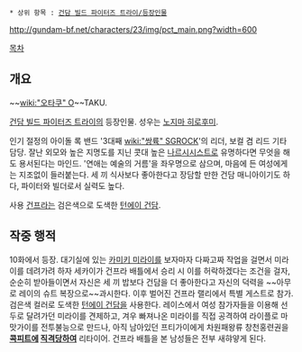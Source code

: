  * 상위 항목 : [[건담 빌드 파이터즈 트라이/등장인물]]

http://gundam-bf.net/characters/23/img/pct_main.png?width=600

[[목차]]

== 개요 ==
~~[[wiki:"오타쿠" O]]~~TAKU.

[[건담 빌드 파이터즈 트라이]]의 등장인물. 성우는 [[노지마 히로후미]]. 

인기 절정의 아이돌 록 밴드 '3대째 [[wiki:"쌍륙" SGROCK]]'의 리더, 보컬 겸 리드 기타 담당. 잘난 외모와 높은 지명도를 지닌 콧대 높은 [[나르시시스트]]로 유명하다면 무엇을 해도 용서된다는 마인드. '연애는 예술의 거름'을 좌우명으로 삼으며, 마음에 든 여성에게는 지조없이 들러붙는다. 세 끼 식사보다 좋아한다고 장담할 만한 건담 매니아이기도 하다, 파이터와 빌더로서 실력도 높다.

사용 [[건프라]]는 검은색으로 도색한 [[턴에이 건담]].

== 작중 행적 ==
10화에서 등장. 대기실에 있는 [[카미키 미라이]]를 보자마자 다짜고짜 작업을 걸면서 미라이를 데려가려 하자 세카이가 건프라 배틀에서 승리 시 이를 허락하겠다는 조건을 걸자, 순순히 받아들이면서 자신은 세 끼 밥보다 건담을 더 좋아한다고 자신의 덕력을 ~~아무로 레이의 슈트 복장으로~~과시한다.  이후 벌어진 건프라 랠리에서 특별 게스트로 참가. 검은색 컬러로 도색한 [[턴에이 건담]]을 사용한다. 레이스에서 여성 참가자들을 이용해 선두로 달려가던 미라이를 견제하고, 겨우 빠져나온 미라이를 직접 공격하여 라이플로 마맛가이를 전투불능으로 만드나, 아직 남아있던 프티가이에게 차원패왕류 창천홍련권을 '''[[고간|콕피트]]에 [[내가 고자라니|직격당하여]]''' 리타이어. 건프라 배틀을 본 남성들은 전부 새햐얗게 된다.
